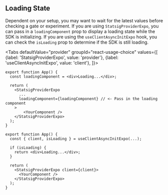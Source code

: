 

## Loading State

Dependent on your setup, you may want to wait for the latest values before checking a gate or experiment. 
If you are using `StatsigProviderExpo`, you can pass in a `loadingComponent` prop to display a loading state while the SDK is initializing. 
If you are using the `useClientAsyncInitExpo` hook, you can check the `isLoading` prop to determine if the SDK is still loading.


<Tabs
  defaultValue="provider"
  groupId="react-usage-choice"
  values={[
    {label: 'StatsigProviderExpo', value: 'provider'},
    {label: 'useClientAsyncInitExpo', value: 'client'},
  ]}>

  <TabItem value="provider">

```tsx
export function App() {
  const loadingComponent = <div>Loading...</div>;

  return (
    <StatsigProviderExpo
      ...
      loadingComponent={loadingComponent} // <- Pass in the loading component
    > 
        <YourComponent />
    </StatsigProviderExpo>
  );
}
```

  </TabItem>
  <TabItem value="client">

```tsx
export function App() {
  const { client, isLoading } = useClientAsyncInitExpo(...);

  if (isLoading) {
    return <div>Loading...</div>;
  }

  return (
    <StatsigProviderExpo client={client}>
      <YourComponent />
    </StatsigProviderExpo>
  );
}
```

  </TabItem>
</Tabs>

